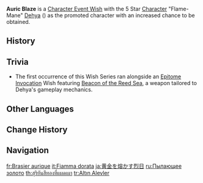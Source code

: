 {{Wish Series Infobox
|character = Dehya
|type      = Character Event Wishes
}}
'''Auric Blaze''' is a [[Character Event Wish]] with the 5 Star [[Character]] "Flame-Mane" [[Dehya]] ({{Pyro}}) as the promoted character with an increased chance to be obtained.

==History==
{{Wish History Table|Auric Blaze}}

==Trivia==
* The first occurrence of this Wish Series ran alongside an [[Epitome Invocation]] Wish featuring [[Beacon of the Reed Sea]], a weapon tailored to Dehya's gameplay mechanics.<!-- ARTICLE INFORMATION DOES NOT CARE ABOUT META -->

==Other Languages==
{{Other Languages
|en       = Auric Blaze
|zhs      = 烈阳烁金
|zhs_rm   = Lièyáng Shuòjīn
|zht      = 烈陽爍金
|zht_rm   = Lièyáng Shuòjīn
|zh_tl    = Blazing Sun and Molten Gold
|ja       = 黄金を熔かす烈日
|ja_rm    = Ougon wo Tokasu Retsujitsu
|ja_tl    = Blazing Sun That Melts Gold
|ko       = 타오르는 금빛 태양
|ko_tl    = Blazing Golden Sun
|es       = Resplandor aurífero
|es_tl    = Auriferous Glow
|fr       = Brasier aurique
|fr_tl    = Auric Blaze
|ru       = Пылающее золото
|ru_tl    = Blazing Gold
|th       = สุริยันสีทองที่แผดเผา
|th_rm    = Suriyan Si Thong thi Phaetphao
|th_tl    = Blazing Golden Sun
|vi       = Nắng Vàng Rực Rỡ
|vi_tl    = Brilliant Golden Sunlight
|de       = Sengende Sonne und glühendes Gold
|de_tl    = Scorching Sun and Glowing Gold
|id       = Kilauan Bara Api Surya
|id_tl    = The Shine of the Flaming Sun
|pt       = Fulgor Dourado
|pt_tl    = Golden Glow
|tr       = Altın Alevler
|tr_tl    = Golden Flames
|it       = Fiamma dorata
|it_tl    = Golden Flame
}}

==Change History==
{{Change History|3.5}}

==Navigation==
{{Wish Navbox}}

[[fr:Brasier aurique]]
[[it:Fiamma dorata]]
[[ja:黄金を熔かす烈日]]
[[ru:Пылающее золото]]
[[th:สุริยันสีทองที่แผดเผา]]
[[tr:Altın Alevler]]